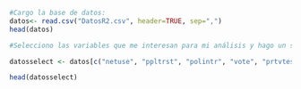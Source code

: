 





```r
#Cargo la base de datos:
datos<- read.csv("DatosR2.csv", header=TRUE, sep=",")
head(datos)
```
```r
#Selecciono las variables que me interesan para mi análisis y hago un subset

datosselect <- datos[c("netuse", "ppltrst", "polintr", "vote", "prtvtes", "lawobey", "gndr", "agea", "edlves", "pdjobev", "dscrgrp")]

head(datosselect)

```

